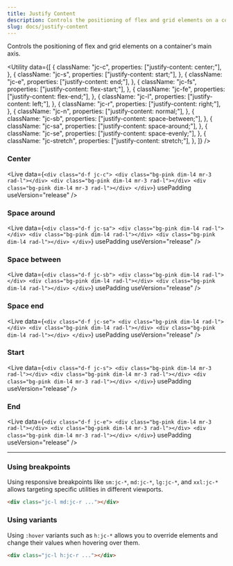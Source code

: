 ```yaml
---
title: Justify Content
description: Controls the positioning of flex and grid elements on a container's main axis.
slug: docs/justify-content
---
```


Controls the positioning of flex and grid elements on a container's main axis.

<Utility
  data={[
    {
      className: "jc-c",
      properties: ["justify-content: center;"],
    },
    {
      className: "jc-s",
      properties: ["justify-content: start;"],
    },
    {
      className: "jc-e",
      properties: ["justify-content: end;"],
    },
    {
      className: "jc-fs",
      properties: ["justify-content: flex-start;"],
    },
    {
      className: "jc-fe",
      properties: ["justify-content: flex-end;"],
    },
    {
      className: "jc-l",
      properties: ["justify-content: left;"],
    },
    {
      className: "jc-r",
      properties: ["justify-content: right;"],
    },
    {
      className: "jc-n",
      properties: ["justify-content: normal;"],
    },
    {
      className: "jc-sb",
      properties: ["justify-content: space-between;"],
    },
    {
      className: "jc-sa",
      properties: ["justify-content: space-around;"],
    },
    {
      className: "jc-se",
      properties: ["justify-content: space-evenly;"],
    },
    {
      className: "jc-stretch",
      properties: ["justify-content: stretch;"],
    },
  ]}
/>

### Center

<Live
  data={`<div class="d-f jc-c">
      <div class="bg-pink dim-l4 mr-3 rad-l"></div>
      <div class="bg-pink dim-l4 mr-3 rad-l"></div>
      <div class="bg-pink dim-l4 mr-3 rad-l"></div>
    </div>`}
  usePadding
  useVersion="release"
/>

### Space around

<Live
  data={`<div class="d-f jc-sa">
      <div class="bg-pink dim-l4 rad-l"></div>
      <div class="bg-pink dim-l4 rad-l"></div>
      <div class="bg-pink dim-l4 rad-l"></div>
    </div>`}
  usePadding
  useVersion="release"
/>

### Space between

<Live
  data={`<div class="d-f jc-sb">
      <div class="bg-pink dim-l4 rad-l"></div>
      <div class="bg-pink dim-l4 rad-l"></div>
      <div class="bg-pink dim-l4 rad-l"></div>
    </div>`}
  usePadding
  useVersion="release"
/>

### Space end

<Live
  data={`<div class="d-f jc-se">
      <div class="bg-pink dim-l4 rad-l"></div>
      <div class="bg-pink dim-l4 rad-l"></div>
      <div class="bg-pink dim-l4 rad-l"></div>
    </div>`}
  usePadding
  useVersion="release"
/>

### Start

<Live
  data={`<div class="d-f jc-s">
      <div class="bg-pink dim-l4 mr-3 rad-l"></div>
      <div class="bg-pink dim-l4 mr-3 rad-l"></div>
      <div class="bg-pink dim-l4 mr-3 rad-l"></div>
    </div>`}
  usePadding
  useVersion="release"
/>

### End

<Live
  data={`<div class="d-f jc-e">
      <div class="bg-pink dim-l4 mr-3 rad-l"></div>
      <div class="bg-pink dim-l4 mr-3 rad-l"></div>
      <div class="bg-pink dim-l4 mr-3 rad-l"></div>
    </div>`}
  usePadding
  useVersion="release"
/>

---

### Using breakpoints

Using responsive breakpoints like `sm:jc-*`, `md:jc-*`, `lg:jc-*`, and `xxl:jc-*` allows targeting specific utilities in different viewports.

```html "md:jc-r"
<div class="jc-l md:jc-r ..."></div>
```

### Using variants

Using `:hover` variants such as `h:jc-*` allows you to override elements and change their values when hovering over them.

```html "h:jc-r"
<div class="jc-l h:jc-r ..."></div>
```
